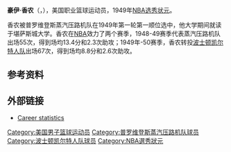 '''豪伊·香农'''（{{lang-en|'''Howie Shannon'''}}，{{bd|1923年|6月10日|1995年|8月16日}}），美国职业篮球运动员，1949年[[NBA选秀|NBA选秀]][[NBA选秀状元|状元]]。

香农被普罗维登斯蒸汽压路机队在1949年第一轮第一顺位选中，他大学期间就读于堪萨斯城大学。香农在[[NBA|NBA]]效力了两个赛季，1948-49赛季代表蒸汽压路机队出场55次，得到场均13.4分和2.3次助攻；1949年-50赛季，香农转投[[波士顿凯尔特人队|波士顿凯尔特人队]]出场67次，得到场均8.8分和2.6次助攻。

== 参考资料 ==
{{reflist}}

==外部链接==
*[http://www.basketball-reference.com/players/s/shannho01.html Career statistics]{{WebCite|url=https://www.webcitation.org/67uH6rD4w?url=http://www.basketball-reference.com/players/s/shannho01.html |date=20120524194024 |dateformat=iso }}

{{start box}}
{{Succession box | title= [[NBA选秀状元|NBA选秀状元]] | before = [[安迪·唐克维奇|安迪·唐克维奇]] | years= [[1949年NBA选秀|1949年BAA选秀]] | after=[[查克·谢尔|查克·谢尔]]}}
{{end box}}

{{1949 BAA Draft}}
{{NBA NumberOne Draft Picks}}

{{Authority control}}
{{DEFAULTSORT:Shannon, Howie}}
[[Category:美国男子篮球运动员|Category:美国男子篮球运动员]]
[[Category:普罗维登斯蒸汽压路机队球员|Category:普罗维登斯蒸汽压路机队球员]]
[[Category:波士顿凯尔特人队球员|Category:波士顿凯尔特人队球员]]
[[Category:NBA選秀狀元|Category:NBA選秀狀元]]